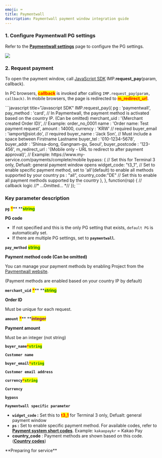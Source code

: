 ```yaml
---
emoji: ⌨
title: Paymentwall
description: Paymentwall payment window integration guide
---
```





### 1. Configure Paymentwall PG settings

Refer to the [**Paymentwall settings**](../../ready/2.-pg/payment-gateway-settings/undefined-1.md) page to configure the PG settings.

![](</gitbook-assets/en/Paymentwall\_logo\_dark\_latest.jpeg>)

### 2. Request payment

To open the payment window, call [JavaScript SDK](../../sdk/javascript-sdk/) IMP.**request\_pay**(param, callback).

In PC browsers, <mark style="color:red;">**callback**</mark> is invoked after calling `IMP.request_pay(param, callback)`. In mobile browsers, the page is redirected to <mark style="color:red;">**m\_redirect\_url**</mark>.

<Tabs>
<Tab title="Authenticated payment request">
```javascript title="Javascript SDK"
IMP.request_pay({
    pg : 'paymentwall',
    pay_method : 'card', // In Paymentwall, the payment method is activated based on the country IP. (Can be omitted)
    merchant_uid : '{Merchant created Order ID}', // Example: order_no_0001
    name : 'Order name: Test payment request',
    amount : 14000,
    currency : 'KRW'  // required
    buyer_email : 'iamport@siot.do',  // required 
    buyer_name : 'Jack Son',   // Must include a space between Firstname Lastname
    buyer_tel : '010-1234-5678',
    buyer_addr : 'Shinsa-dong, Gangnam-gu, Seoul',
    buyer_postcode : '123-456',
    m_redirect_url : '{Mobile only - URL to redirect to after payment approval}', // Example: https://www.my-service.com/payments/complete/mobile
    bypass: {
      // Set this for Terminal 3 only, Defualt: general payment window opens
      widget_code: "t3_1",  
      // Set to enable specific payment method, set to 'all'(default) to enable all methods supported by your country
      ps : "all",
      country_code:"DE"  // Set this to enable all payment methods supported by the country
    },
}, function(rsp) { // callback logic
	//* ...Omitted... *//
});
```


###

### Key parameter description

**`pg`** <mark style="color:red;">**\***</mark>**  **<mark style="color:green;">**s**</mark><mark style="color:green;">**tring**</mark>

**PG code**

* If not specified and this is the only PG setting that exists, `default PG` is automatically set.
* If there are multiple PG settings, set to **`paymentwall`**.



**`pay_method`** <mark style="color:green;">**s**</mark><mark style="color:green;">**tring**</mark>

**Payment method code (Can be omitted)**

You can manage your payment methods by enabling Project from the [Paymentwall website](https://api.paymentwall.com/).

(Payment methods are enabled based on your country IP by default)



**`merchant_uid`** <mark style="color:red;">**\***</mark>** **<mark style="color:green;">**s**</mark><mark style="color:green;">**tring**</mark>

**Order ID**

Must be unique for each request.



**`amount`** <mark style="color:red;">**\***</mark>** **<mark style="color:purple;">**integer**</mark>

**Payment amount**

Must be an integer (not string)



**`buyer_name`**<mark style="color:red;">**`*`**</mark><mark style="color:green;">**`string`**</mark>

**`Customer name`**



**`buyer_email`**<mark style="color:red;">**`*`**</mark><mark style="color:green;">**`string`**</mark>

**`Customer email address`**



**`currency`**<mark style="color:red;">**`*`**</mark><mark style="color:green;">**`string`**</mark>

**`Currency`**



**`bypass`**

**`Paymentwall specific parameter`**

* **`widget_code` :**  Set this to <mark style="color:red;">**t3\_1**</mark> for Terminal 3 only, Defualt: general payment window
* **`ps` :**  Set to enable specific payment method. For available codes, refer to [**Payment system short codes**](https://docs.paymentwall.com/reference/payment-system-shortcodes).   Example: `kakaopaykr` = Kakao Pay
* **country\_code** : Payment methods are shown based on this code. ([**Country codes**](https://en.wikipedia.org/wiki/ISO\_3166-1\_alpha-2))

</Tab>

<Tab title="Non-authenticated payment request">
**Preparing for service**

</Tab>
</Tabs>
